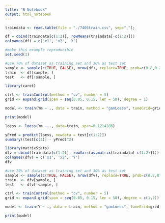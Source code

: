 ```yaml
---
title: "R Notebook"
output: html_notebook
---
```


```r
traindata <- read.table(file = "./7406train.csv", sep=",");
```


```r
df = cbind(traindata[c(1:2)], rowMeans(traindata[-c(1:2)]))
colnames(df) = c('x1', 'x2', 'Y')
```

```r
#make this example reproducible
set.seed(1)

#use 70% of dataset as training set and 30% as test set
sample <- sample(c(TRUE, FALSE), nrow(df), replace=TRUE, prob=c(0.8,0.2))
train  <- df[sample, ]
test   <- df[!sample, ]
```

```r
library(caret)

ctrl <- trainControl(method = "cv", number = 5)
grid <- expand.grid(span = seq(0.05, 0.15, len = 50), degree = 1)

model <- train(Ym ~ ., data = train, method = "gamLoess", tuneGrid=grid, trControl = ctrl)

print(model)
```
```r
loess <- loess(Ym ~ ., data=train, span=0.1214286)
```


```r
yPred = predict(loess, newdata = test[c(1:2)])
summary((test[c(3)] - yPred)^2)
```


```r
library(matrixStats)
dfv = cbind(traindata[c(1:2)], rowVars(as.matrix(traindata[-c(1:2)])))
colnames(dfv) = c('x1', 'x2', 'Y')
dfv
```


```r
#use 70% of dataset as training set and 30% as test set
sample <- sample(c(TRUE, FALSE), nrow(dfv), replace=TRUE, prob=c(0.8,0.2))
train  <- dfv[sample, ]
test   <- dfv[!sample, ]

ctrl <- trainControl(method = "cv", number = 5)
grid <- expand.grid(span = seq(0.05, 0.15, len = 50), degree = c(1,2))

model <- train(Y ~ ., data = train, method = "gamLoess", tuneGrid=grid, trControl = ctrl)

print(model)
```




















